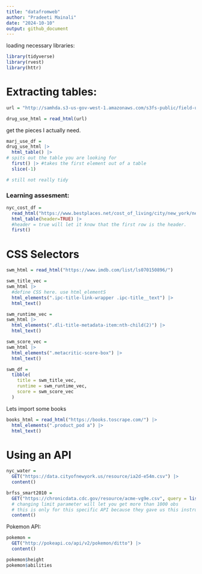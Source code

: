 ```yaml
---
title: "datafromweb"
author: "Pradeeti Mainali"
date: "2024-10-10"
output: github_document
---
```


loading necessary libraries: 

```r
library(tidyverse)
library(rvest)
library(httr)
```

# Extracting tables: 

```r
url = "http://samhda.s3-us-gov-west-1.amazonaws.com/s3fs-public/field-uploads/2k15StateFiles/NSDUHsaeShortTermCHG2015.htm"

drug_use_html = read_html(url)

```

get the pieces I actually need.

```r
marj_use_df = 
drug_use_html |>
  html_table() |>
# spits out the table you are looking for
  first() |> #takes the first element out of a table
  slice(-1)

# still not really tidy
```

### Learning assesment:

```r
nyc_cost_df = 
  read_html("https://www.bestplaces.net/cost_of_living/city/new_york/new_york") |>
  html_table(header=TRUE) |>
  #header = true will let it know that the first row is the header.
  first()
```

# CSS Selectors

```r
swm_html = read_html("https://www.imdb.com/list/ls070150896/")
```

```r
swm_title_vec =
swm_html |>
  #define CSS here. use html_elementS
  html_elements(".ipc-title-link-wrapper .ipc-title__text") |>
  html_text()

swm_runtime_vec =
swm_html |>
  html_elements(".dli-title-metadata-item:nth-child(2)") |>
  html_text()

swm_score_vec =
swm_html |>
  html_elements(".metacritic-score-box") |>
  html_text()

swm_df = 
  tibble(
    title = swm_title_vec,
    runtime = swm_runtime_vec,
    score = swm_score_vec
  )

```

Lets import some books

```r
books_html = read_html("https://books.toscrape.com/") |>
  html_elements(".product_pod a") |>
  html_text()
```

# Using an API

```r
nyc_water = 
  GET("https://data.cityofnewyork.us/resource/ia2d-e54m.csv") |> 
  content()
```

```r
brfss_smart2010 = 
  GET("https://chronicdata.cdc.gov/resource/acme-vg9e.csv", query = list("$limit" = 5000)) |>
  # changing limit parameter will let you get more than 1000 obs
  # this is only for this specific API because they gave us this instruction
  content()
```

Pokemon API:

```r
pokemon = 
  GET("http://pokeapi.co/api/v2/pokemon/ditto") |>
  content()

pokemon$height
pokemon$abilities

```

